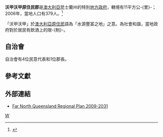 '''沃甲沃甲原住民郡'''是[[澳大利亞|澳大利亞]]昆士蘭州的特別[[地方政府區域|地方政府]]，轄境有11平方公-{里}-；2006年，當地人口有379人。<ref>{{Cite web |url=http://www.dip.qld.gov.au/resources/map/reform/wujal-wujal-rationale.pdf |title=施政建言 |accessdate=2010-04-05 |archive-date=2011-03-16 |archive-url=https://web.archive.org/web/20110316053038/http://www.dip.qld.gov.au/resources/map/reform/wujal-wujal-rationale.pdf |dead-url=yes }}</ref>

「沃甲沃甲」於[[澳大利亞原住民|澳大利亞原住民]]語為「水源豐富之地」之意。為社會和諧，當地政府對於居民有飲酒上的限-{制}-。

==自治會==
自治會有4位民意代表和1位郡長。

==參考文獻==
{{reflist}}

==外部連結==
*[http://www.dip.qld.gov.au/resources/factsheet/regional/fnq-regplan-council-wujalwujal.pdf Far North Queensland Regional Plan 2009-2031] {{Wayback|url=http://www.dip.qld.gov.au/resources/factsheet/regional/fnq-regplan-council-wujalwujal.pdf |date=20090629032528 }}

{{Local Government Areas of Queensland}}

[[Category:昆士蘭州各地政府|W]]